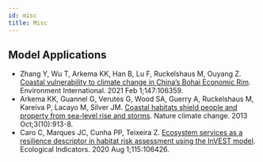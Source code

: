 ```yaml
---
id: misc
title: Misc
---
```



## Model Applications 
- Zhang Y, Wu T, Arkema KK, Han B, Lu F, Ruckelshaus M, Ouyang Z. [Coastal vulnerability to climate change in China’s Bohai Economic Rim](https://doi.org/10.1016/j.envint.2020.106359). Environment International. 2021 Feb 1;147:106359.   
- Arkema KK, Guannel G, Verutes G, Wood SA, Guerry A, Ruckelshaus M, Kareiva P, Lacayo M, Silver JM. [Coastal habitats shield people and property from sea-level rise and storms](https://doi.org/10.1038/nclimate1944). Nature climate change. 2013 Oct;3(10):913-8. 
- Caro C, Marques JC, Cunha PP, Teixeira Z. [Ecosystem services as a resilience descriptor in habitat risk assessment using the InVEST model](https://doi.org/10.1016/j.ecolind.2020.106426). Ecological Indicators. 2020 Aug 1;115:106426. 
